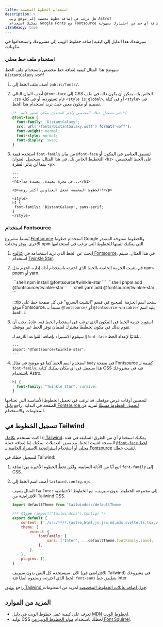 ```yaml
---
title: استخدام الخطوط المخصصة
description: >
  هل ترغب في إضافة خطوط مخصصة إلى موقع ويب Astro؟
  يمكنك استخدام Google Fonts مع Fontsource أو إضافة أي خط من اختيارك بسهولة.
i18nReady: true
---
```


سيرشدك هذا الدليل إلى كيفية إضافة خطوط الويب إلى مشروعك واستخدامها في مكوناتك.

### استخدام ملف خط محلي

سيوضح هذا المثال كيفية إضافة خط مخصص باستخدام ملف الخط `DistantGalaxy.woff`.

<Steps>

1. أضف ملف الخط إلى `public/fonts/`.

2. أضف البيان التالي `@font-face` إلى CSS الخاص بك. يمكن أن يكون ذلك في ملف `.css` عام تستورده، أو في كتلة `<style is:global>`, أو في كتلة `<style>` في تصميم أو مكون معين حيث تريد استخدام هذا الخط.

    ```css
    /*  قم بتسجيل خطك المخصص وأخبر المتصفح بمكان العثور عليه.*/
    @font-face {
      font-family: 'DistantGalaxy';
      src: url('/fonts/DistantGalaxy.woff') format('woff');
      font-weight: normal;
      font-style: normal;
      font-display: swap;
    }
    ```

3. استخدم قيمة `font-family` من بيان `@font-face` لتنسيق العناصر في المكون أو التخطيط الخاص بك. في هذا المثال، سيحصل العنوان `<h1>` على الخط المخصص، بينما لن يتأثر الفقرة `<p>`.

    ```astro title="src/pages/example.astro" {9-11}
    ---
    ---
    <h1>في مجرة بعيدة، بعيدة جداً...</h1>

    <p>الخطوط المخصصة تجعل العناوين أكثر روعة!</p>

    <style>
    h1 {
     font-family: 'DistantGalaxy', sans-serif;
    }
    </style>
    ```

</Steps>


### استخدام Fontsource

يُبسط مشروع [Fontsource](https://fontsource.org/) استخدام خطوط Google والخطوط مفتوحة المصدر الأخرى. يوفر وحدات npm التي يمكنك تثبيتها للخطوط التي ترغب في استخدامها.

<Steps>

1. ابحث عن الخط الذي تريد استخدامه في [كتالوج Fontsource](https://fontsource.org/). في هذا المثال، سيتم استخدام [Twinkle Star](https://fontsource.org/fonts/twinkle-star).

2. قم بتثبيت الحزمة الخاصة بالخط الذي اخترته باستخدام أداة إدارة الحزم مثل npm، pnpm أو yarn.

    <PackageManagerTabs>
      <Fragment slot="npm">
      ```shell
      npm install @fontsource/twinkle-star
      ```
      </Fragment>
      <Fragment slot="pnpm">
      ```shell
      pnpm add @fontsource/twinkle-star
      ```
      </Fragment>
      <Fragment slot="yarn">
      ```shell
      yarn add @fontsource/twinkle-star
      ```
      </Fragment>
    </PackageManagerTabs>

    :::tip
    ستجد اسم الحزمة الصحيح في قسم "التثبيت السريع" في كل صفحة خط على موقع Fontsource. سيبدأ بـ `@fontsource/` أو `@fontsource-variable/` يليه اسم الخط.
    :::

3. استورد حزمة الخط في المكون الذي ترغب في استخدام الخط فيه. عادةً، يجب أن تقوم بذلك في مكون تخطيط مشترك لضمان توفر الخط عبر موقعك.

    سيقوم الاستيراد بإضافة القواعد اللازمة لـ `@font-face` تلقائيًا لإعداد الخط.

    ```astro title="src/layouts/BaseLayout.astro"
    ---
    import '@fontsource/twinkle-star';
    ---
    ```

4. استخدم اسم الخط كما هو موضح في مثال `body` في صفحة Fontsource كقيمة لـ `font-family`. هذا سيعمل في أي مكان يمكنك كتابة CSS فيه في مشروعك باستخدام Astro.

    ```css
    h1 {
      font-family: "Twinkle Star", cursive;
    }
    ```

</Steps>

لتحسين أوقات عرض موقعك، قد ترغب في تحميل الخطوط الأساسية التي تحتاجها الصفحة في البداية. راجع [دليل Fontsource لتحميل الخطوط مسبقًا](https://fontsource.org/docs/getting-started/preload) لمزيد من المعلومات والاستخدام.

## تسجيل الخطوط في Tailwind
 
إذا كنت تستخدم [تكامل Tailwind](/ar/guides/integrations-guide/tailwind/)، يمكنك استخدام أي من الطرق السابقة في هذه الصفحة لتثبيت الخط، مع بعض التعديلات. يمكنك إما إضافة جملة [`@font-face` لخط محلي](#استخدام-ملف-خط-محلي) أو استخدام [استراتيجية الاستيراد الخاصة بـ Fontsource](#استخدام-fontsource) لتثبيت خطك.

لتسجيل خطك في Tailwind:

<Steps>

1. اتبع أيًا من الأدلة السابقة، ولكن تخطَّ الخطوة الأخيرة من إضافة `font-family` إلى CSS.

2. أضف اسم الخط إلى `tailwind.config.mjs`.

    هذا المثال يضيف `Inter` إلى مجموعة الخطوط بدون سيريف، مع الخطوط الاحتياطية الافتراضية من Tailwind CSS.

    ```js title="tailwind.config.mjs" ins={1,8-10}
    import defaultTheme from 'tailwindcss/defaultTheme'

    /** @type {import('tailwindcss').Config} */
    export default {
    	content: ['./src/**/*.{astro,html,js,jsx,md,mdx,svelte,ts,tsx,vue}'],
    	theme: {
    		extend: {
    			fontFamily: {
    				sans: ['Inter', ...defaultTheme.fontFamily.sans],
    			},
    		},
    	},
    	plugins: [],
    }
    ```

    الآن، سيستخدم كل النص بدون سيريف (الافتراضي في Tailwind) في مشروعك الخط الذي اخترته، وستقوم أيضًا فئة `font-sans` بتطبيق خط Inter.
</Steps>

راجع [توثيق Tailwind حول إضافة عائلات الخطوط المخصصة](https://tailwindcss.com/docs/font-family#using-custom-values) لمزيد من المعلومات.

## المزيد من الموارد

- تعرف على كيفية عمل خطوط الويب في [دليل MDN لخطوط الويب](https://developer.mozilla.org/en-US/docs/Learn/CSS/Styling_text/Web_fonts).
- توليد CSS لخطك باستخدام [مولد الخطوط الويب من Font Squirrel](https://www.fontsquirrel.com/tools/webfont-generator).
